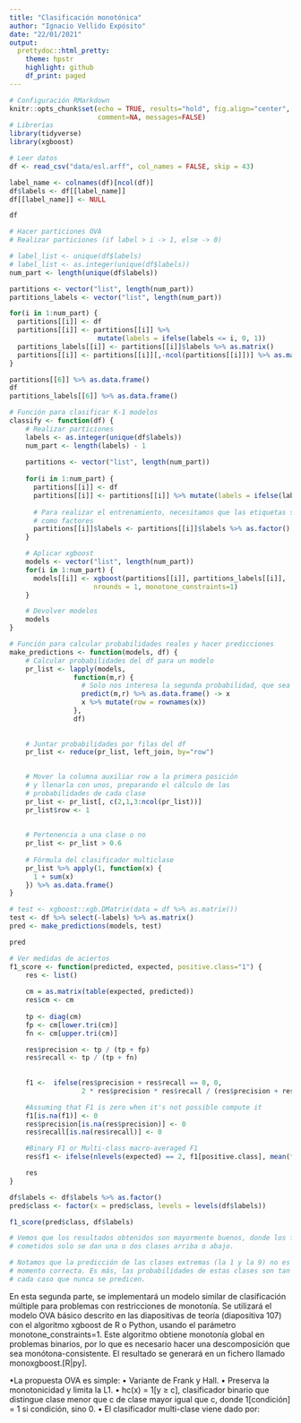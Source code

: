 ```yaml
---
title: "Clasificación monotónica"
author: "Ignacio Vellido Expósito"
date: "22/01/2021"
output:
  prettydoc::html_pretty:
    theme: hpstr
    highlight: github
    df_print: paged
---
```


```r
# Configuración RMarkdown
knitr::opts_chunk$set(echo = TRUE, results="hold", fig.align="center", 
                      comment=NA, messages=FALSE)
# Librerías
library(tidyverse)
library(xgboost)
```


```r
# Leer datos
df <- read_csv("data/esl.arff", col_names = FALSE, skip = 43)
```

```r
label_name <- colnames(df)[ncol(df)]
df$labels <- df[[label_name]]
df[[label_name]] <- NULL

df
```


```r
# Hacer particiones OVA
# Realizar particiones (if label > i -> 1, else -> 0)

# label_list <- unique(df$labels)
# label_list <- as.integer(unique(df$labels))
num_part <- length(unique(df$labels))

partitions <- vector("list", length(num_part))
partitions_labels <- vector("list", length(num_part))

for(i in 1:num_part) {
  partitions[[i]] <- df
  partitions[[i]] <- partitions[[i]] %>% 
                      mutate(labels = ifelse(labels <= i, 0, 1))
  partitions_labels[[i]] <- partitions[[i]]$labels %>% as.matrix()
  partitions[[i]] <- partitions[[i]][,-ncol(partitions[[i]])] %>% as.matrix()
}

partitions[[6]] %>% as.data.frame()
df
partitions_labels[[6]] %>% as.data.frame()
```


```r
# Función para clasificar K-1 modelos
classify <- function(df) {
    # Realizar particiones
    labels <- as.integer(unique(df$labels))
    num_part <- length(labels) - 1
    
    partitions <- vector("list", length(num_part))
    
    for(i in 1:num_part) {
      partitions[[i]] <- df
      partitions[[i]] <- partitions[[i]] %>% mutate(labels = ifelse(labels <= i, 0, 1))
      
      # Para realizar el entrenamiento, necesitamos que las etiquetas se codifiquen
      # como factores
      partitions[[i]]$labels <- partitions[[i]]$labels %>% as.factor()
    }

    # Aplicar xgboost
    models <- vector("list", length(num_part))
    for(i in 1:num_part) {
      models[[i]] <- xgboost(partitions[[i]], partitions_labels[[i]],
                     nrounds = 1, monotone_constraints=1)
    }

    # Devolver modelos
    models
}
```

```r
# Función para calcular probabilidades reales y hacer predicciones
make_predictions <- function(models, df) {
    # Calcular probabilidades del df para un modelo
    pr_list <- lapply(models,
                function(m,r) {
                  # Solo nos interesa la segunda probabilidad, que sea > i
                  predict(m,r) %>% as.data.frame() -> x
                  x %>% mutate(row = rownames(x))
                },
                df)
    
    
    # Juntar probabilidades por filas del df
    pr_list <- reduce(pr_list, left_join, by="row")
    

    # Mover la columna auxiliar row a la primera posición
    # y llenarla con unos, preparando el cálculo de las
    # probabilidades de cada clase
    pr_list <- pr_list[, c(2,1,3:ncol(pr_list))]
    pr_list$row <- 1
    
    
    # Pertenencia a una clase o no
    pr_list <- pr_list > 0.6
    
    # Fórmula del clasificador multiclase
    pr_list %>% apply(1, function(x) {
      1 + sum(x)
    }) %>% as.data.frame()
}

# test <- xgboost::xgb.DMatrix(data = df %>% as.matrix())
test <- df %>% select(-labels) %>% as.matrix()
pred <- make_predictions(models, test)

pred
```

```r
# Ver medidas de aciertos
f1_score <- function(predicted, expected, positive.class="1") {
    res <- list()
    
    cm = as.matrix(table(expected, predicted))
    res$cm <- cm
    
    tp <- diag(cm)
    fp <- cm[lower.tri(cm)]
    fn <- cm[upper.tri(cm)]

    res$precision <- tp / (tp + fp)
    res$recall <- tp / (tp + fn)
    
    
    f1 <-  ifelse(res$precision + res$recall == 0, 0,
                  2 * res$precision * res$recall / (res$precision + res$recall))

    #Assuming that F1 is zero when it's not possible compute it
    f1[is.na(f1)] <- 0
    res$precision[is.na(res$precision)] <- 0
    res$recall[is.na(res$recall)] <- 0

    #Binary F1 or Multi-class macro-averaged F1
    res$f1 <- ifelse(nlevels(expected) == 2, f1[positive.class], mean(f1))

    res
}

df$labels <- df$labels %>% as.factor()
pred$class <- factor(x = pred$class, levels = levels(df$labels))

f1_score(pred$class, df$labels)

# Vemos que los resultados obtenidos son mayormente buenos, donde los fallos
# cometidos solo se dan una o dos clases arriba o abajo.

# Notamos que la predicción de las clases extremas (la 1 y la 9) no es en ningún
# momento correcta. Es más, las probabilidades de estas clases son tan bajas en
# cada caso que nunca se predicen.
```

En esta segunda parte, se implementará un modelo similar de clasificación múltiple para problemas
con restricciones de monotonía. Se utilizará el modelo OVA básico descrito en las diapositivas de
teoría (diapositiva 107) con el algoritmo xgboost de R o Python, usando el parámetro
monotone_constraints=1. Este algoritmo obtiene monotonía global en problemas binarios, por
lo que es necesario hacer una descomposición que sea monótona-consistente. El resultado se generará
en un fichero llamado monoxgboost.[R|py].

•La propuesta OVA es simple:
• Variante de Frank y Hall.
• Preserva la monotonicidad y limita la L1.
• hc(x) = 1[y ≥ c], clasificador binario que distingue clase menor
que c de clase mayor igual que c, donde 1[condición] = 1 si
condición, sino 0.
• El clasificador multi-clase viene dado por: